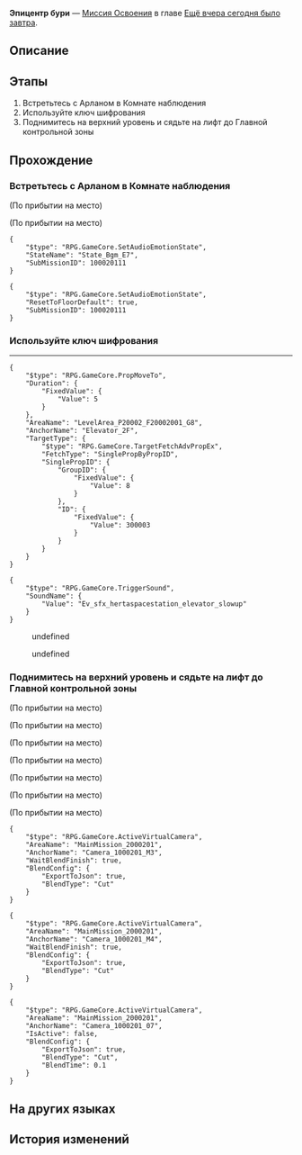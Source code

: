 {{Дополнить|Диалоги.}}
{{Миссия Инфобокс
|id              = 1000202
|Название        = 
|Изображение     = Миссия Освоения Эпицентр бури.png
|Тип             = Миссия Освоения
|События         = 
|Глава           = Ещё вчера сегодня было завтра
|Условия         = Завершена [[Миссия Освоения]] ''[[Эпицентр бури]]''
|Персонажи       = Арлан; Дань Хэн; Март 7; Первопроходец
|СтартЛокация    = Зона хранения
|Мир             = Космическая станция «Герта»
|Локации         = Зона хранения
|Предыдущая      = 
|Следующая       = Момент вселенского спокойствия
|Награды         = Падение небес*1 { text = Падение небес }
}}
'''Эпицентр бури''' — [[Миссия Освоения]] в главе [[Ещё вчера сегодня было завтра]].

==Описание==
{{Описание|<!--официальное описание из Перекрёстка судеб-->}}

==Этапы==
# Встретьтесь с Арланом в Комнате наблюдения
# Используйте ключ шифрования
# Поднимитесь на верхний уровень и сядьте на лифт до Главной контрольной зоны

==Прохождение==
{{Дополнить}}


===Встретьтесь с Арланом в Комнате наблюдения===
{{Описание миссии|локация=Зона хранения|Словно в классических сценах кино, лифт не работает.<br />Хотя Дань Хэн, которого Март 7 называет ходячей энциклопедией, успел прибыть вовремя, даже он не знает, что нужно делать.<br />Но глава Отдела безопасности Арлан, которого спас Дань Хэн, должен знать ответ...<br />Как и ожидалось, Дань Хэн снова спасает положение.}}
{{Диалог Начало}}
:<!--1-second delay-->
;(По прибытии на место)

;(По прибытии на место)
<pre>{
	"$type": "RPG.GameCore.SetAudioEmotionState",
	"StateName": "State_Bgm_E7",
	"SubMissionID": 100020111
}</pre>
:{{tx}}
<pre>{
	"$type": "RPG.GameCore.SetAudioEmotionState",
	"ResetToFloorDefault": true,
	"SubMissionID": 100020111
}</pre>
{{Диалог Конец}}

===Используйте ключ шифрования===
{{Описание миссии|локация=Зона хранения|Увидев настороженный взгляд Арлана, вы заподозрили, что ключ шифрования можно использовать не только для того, чтобы получить право доступа, но и для того, чтобы подтвердить вашу личность.<br />Скорее воспользуйтесь им.}}
{{Диалог Начало}}
:<!--1-second delay-->
<!--Unknown TalkSentence: 100020328-->
----
:<!--0.5-second delay-->
<pre>{
	"$type": "RPG.GameCore.PropMoveTo",
	"Duration": {
		"FixedValue": {
			"Value": 5
		}
	},
	"AreaName": "LevelArea_P20002_F20002001_G8",
	"AnchorName": "Elevator_2F",
	"TargetType": {
		"$type": "RPG.GameCore.TargetFetchAdvPropEx",
		"FetchType": "SinglePropByPropID",
		"SinglePropID": {
			"GroupID": {
				"FixedValue": {
					"Value": 8
				}
			},
			"ID": {
				"FixedValue": {
					"Value": 300003
				}
			}
		}
	}
}</pre>
<pre>{
	"$type": "RPG.GameCore.TriggerSound",
	"SoundName": {
		"Value": "Ev_sfx_hertaspacestation_elevator_slowup"
	}
}</pre>
:<!--3.5-second delay-->
<!--Unknown TalkSentence: 100020329-->
<!--Unknown TalkSentence: 100020330-->
:{{Диалог|Стрелка}} undefined
:{{Диалог|Стрелка}} undefined
<!--Unknown TalkSentence: 100020332-->
<!--Unknown TalkSentence: 100020333-->
<!--Unknown TalkSentence: 100020337-->
<!--Unknown TalkSentence: 100020338-->
<!--Unknown TalkSentence: 100020339-->
<!--Unknown TalkSentence: 100020340-->
<!--Unknown TalkSentence: 100020341-->
{{Диалог Конец}}

===Поднимитесь на верхний уровень и сядьте на лифт до Главной контрольной зоны===
{{Описание миссии|локация=Зона хранения|Кажется, Арлан беспокоится, что будет для вас обузой. Но вы переубеждаете его, чувствуя, что между вами возникает молчаливое взаимопонимание. Вот что значит быть напарниками?<br />Скорее поднимитесь на верхний этаж вместе со своими напарниками.}}
{{Диалог Начало}}
;(По прибытии на место)

;(По прибытии на место)
<!--Unknown TalkSentence: 100020347-->

;(По прибытии на место)
<!--Unknown TalkSentence: 100020348-->
<!--Unknown TalkSentence: 100020349-->
<!--Unknown TalkSentence: 100020363-->
<!--Unknown TalkSentence: 100020364-->
;(По прибытии на место)

;(По прибытии на место)
<!--Unknown TalkSentence: 100020351-->
<!--Unknown TalkSentence: 100020352-->
;(По прибытии на место)

;(По прибытии на место)
<pre>{
	"$type": "RPG.GameCore.ActiveVirtualCamera",
	"AreaName": "MainMission_2000201",
	"AnchorName": "Camera_1000201_M3",
	"WaitBlendFinish": true,
	"BlendConfig": {
		"ExportToJson": true,
		"BlendType": "Cut"
	}
}</pre>
:<!--0.5-second delay-->
<!--Unknown TalkSentence: 100020365-->
<!--Unknown TalkSentence: 100020366-->
<pre>{
	"$type": "RPG.GameCore.ActiveVirtualCamera",
	"AreaName": "MainMission_2000201",
	"AnchorName": "Camera_1000201_M4",
	"WaitBlendFinish": true,
	"BlendConfig": {
		"ExportToJson": true,
		"BlendType": "Cut"
	}
}</pre>
<!--Unknown TalkSentence: 100020367-->
<pre>{
	"$type": "RPG.GameCore.ActiveVirtualCamera",
	"AreaName": "MainMission_2000201",
	"AnchorName": "Camera_1000201_07",
	"IsActive": false,
	"BlendConfig": {
		"ExportToJson": true,
		"BlendType": "Cut",
		"BlendTime": 0.1
	}
}</pre>
:<!--0.5-second delay-->
{{Диалог Конец}}

==На других языках==
{{На других языках
|en   = Eye of the Storm
|zhs  = 漩涡止于中心
|zht  = 漩渦止於中心
|ja   = 中心で止まる渦
|ko   = 중심에 멈춘 소용돌이
|es   = El ojo de la tormenta
|fr   = L'œil de la tempête
|ru   = Эпицентр бури
|th   = กระแสน้ำวนที่จุดศูนย์กลาง
|vi   = Vòng Xoáy Kết Thúc Ở Trung Tâm
|de   = Auge des Sturms
|id   = Pusat Pusaran
|pt   = Olho da Tempestade
}}

==История изменений==
{{История изменений|2.7}}
